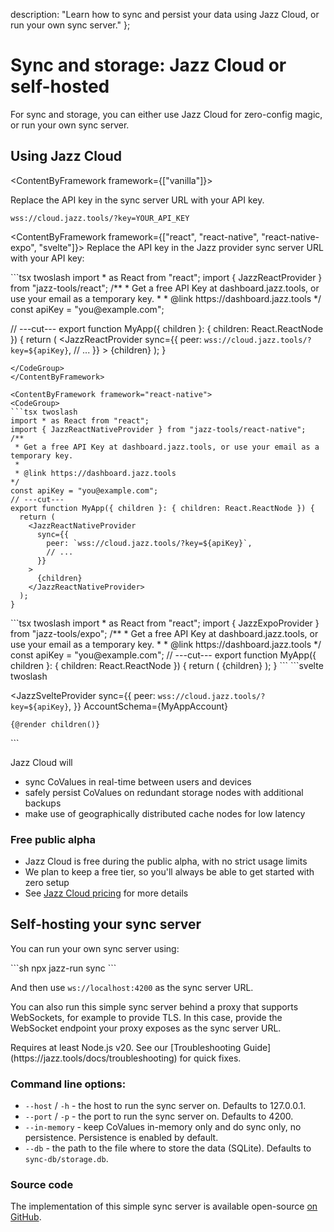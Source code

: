 
  description: "Learn how to sync and persist your data using Jazz Cloud, or run your own sync server."
};

# Sync and storage: Jazz Cloud or self-hosted

For sync and storage, you can either use Jazz Cloud for zero-config magic, or run your own sync server.

## Using Jazz Cloud

<GetAPIKey hideFileName={true} hideCodeGroup={true} />

<ContentByFramework framework={["vanilla"]}>

  Replace the API key in the sync server URL with your API key.
  <CodeGroup>
  ```
  wss://cloud.jazz.tools/?key=YOUR_API_KEY
  ```
  </CodeGroup>
</ContentByFramework>

<ContentByFramework framework={["react", "react-native", "react-native-expo", "svelte"]}>
  Replace the API key in the Jazz provider sync server URL with your API key:
</ContentByFramework>

<ContentByFramework framework="react">
  <CodeGroup>
  ```tsx twoslash
  import * as React from "react";
  import { JazzReactProvider } from "jazz-tools/react";
  /**
   * Get a free API Key at dashboard.jazz.tools, or use your email as a temporary key.
   * 
   * @link https://dashboard.jazz.tools
  */
  const apiKey = "you@example.com";
  
  // ---cut---
  export function MyApp({ children }: { children: React.ReactNode }) {
    return (
      <JazzReactProvider
        sync={{
          peer: `wss://cloud.jazz.tools/?key=${apiKey}`,
          // ...
        }}
      >
        {children}
      </JazzReactProvider>
    );
  }
  ```
  </CodeGroup>
</ContentByFramework>

<ContentByFramework framework="react-native">
  <CodeGroup>
  ```tsx twoslash
  import * as React from "react";
  import { JazzReactNativeProvider } from "jazz-tools/react-native";
  /**
   * Get a free API Key at dashboard.jazz.tools, or use your email as a temporary key.
   * 
   * @link https://dashboard.jazz.tools
  */
  const apiKey = "you@example.com";  
  // ---cut---
  export function MyApp({ children }: { children: React.ReactNode }) {
    return (
      <JazzReactNativeProvider
        sync={{
          peer: `wss://cloud.jazz.tools/?key=${apiKey}`,
          // ...
        }}
      >
        {children}
      </JazzReactNativeProvider>
    );
  }
  ```
  </CodeGroup>
</ContentByFramework>

<ContentByFramework framework="react-native-expo">
  <CodeGroup>
  ```tsx twoslash
  import * as React from "react";
  import { JazzExpoProvider } from "jazz-tools/expo";
  /**
   * Get a free API Key at dashboard.jazz.tools, or use your email as a temporary key.
   * 
   * @link https://dashboard.jazz.tools
  */
  const apiKey = "you@example.com";  
  // ---cut---
  export function MyApp({ children }: { children: React.ReactNode }) {
    return (
      <JazzExpoProvider
        sync={{
          peer: `wss://cloud.jazz.tools/?key=${apiKey}`,
          // ...
        }}
      >
        {children}
      </JazzExpoProvider>
    );
  }
  ```
  </CodeGroup>
</ContentByFramework>

<ContentByFramework framework="svelte">
  <CodeGroup>
  ```svelte twoslash
  <script lang="ts">
    import { JazzSvelteProvider } from "jazz-tools/svelte";
    import { MyAppAccount } from "$lib/schema";
    let { children } = $props();
    let apiKey = "Get a free API Key at dashboard.jazz.tools, or use your email as a temporary key.";
  </script>

  <JazzSvelteProvider
    sync={{ 
      peer: `wss://cloud.jazz.tools/?key=${apiKey}`,
    }}
    AccountSchema={MyAppAccount}
  >
    {@render children()}
  </JazzSvelteProvider>
  ```
  </CodeGroup>
</ContentByFramework>

Jazz Cloud will
- sync CoValues in real-time between users and devices
- safely persist CoValues on redundant storage nodes with additional backups
- make use of geographically distributed cache nodes for low latency

### Free public alpha

- Jazz Cloud is free during the public alpha, with no strict usage limits
- We plan to keep a free tier, so you'll always be able to get started with zero setup
- See [Jazz Cloud pricing](/cloud#pricing) for more details

## Self-hosting your sync server

You can run your own sync server using:

<CodeGroup>
```sh
npx jazz-run sync
```
</CodeGroup>

And then use `ws://localhost:4200` as the sync server URL.

You can also run this simple sync server behind a proxy that supports WebSockets, for example to provide TLS.
In this case, provide the WebSocket endpoint your proxy exposes as the sync server URL.

<Alert variant="info" className="mt-4 flex gap-2 items-center">
 Requires at least Node.js v20.
 See our [Troubleshooting Guide](https://jazz.tools/docs/troubleshooting) for quick fixes.
</Alert>

### Command line options:

- `--host` / `-h` - the host to run the sync server on. Defaults to 127.0.0.1.
- `--port` / `-p` - the port to run the sync server on. Defaults to 4200.
- `--in-memory` - keep CoValues in-memory only and do sync only, no persistence. Persistence is enabled by default.
- `--db` - the path to the file where to store the data (SQLite). Defaults to `sync-db/storage.db`.

### Source code

The implementation of this simple sync server is available open-source [on GitHub](https://github.com/garden-co/jazz/blob/main/packages/jazz-run/src/startSyncServer.ts).
